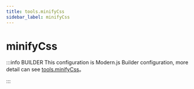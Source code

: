 ```yaml
---
title: tools.minifyCss
sidebar_label: minifyCss
---
```

# minifyCss

:::info BUILDER
This configuration is Modern.js Builder configuration, more detail can see [tools.minifyCss](https://modernjs.dev/builder/en/api/config-tools.html#tools-minifycss)。

:::


<Main />
